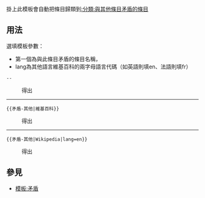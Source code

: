 <includeonly><!-- 在這裡加入模板的保護標識 --></includeonly><noinclude>{{template doc page viewed directly}}</noinclude>
掛上此模板會自動把條目歸類到[[:分類:與其他條目矛盾的條目]]

== 用法 ==
選填模板參數：
*第一個為與此條目矛盾的條目名稱，
*lang為其他語言維基百科的兩字母語言代碼（如英語則填en、法語則填fr）


<code>-{{{矛盾-其他}}}-</code>
:得出
{{矛盾-其他}}
-------
<code><nowiki>{{矛盾-其他|維基百科}}</nowiki></code>
:得出
{{矛盾-其他|維基百科}}
-------
<code><nowiki>{{矛盾-其他|Wikipedia|lang=en}}</nowiki></code>
:得出
{{矛盾-其他|Wikipedia|lang=en}}
== 參見 ==
*[[模板:矛盾]]

<includeonly>{{sandbox other||
<!-- Categories below this line, please; interwikis at Wikidata -->
[[Category:清理模板]]
[[Category:一致性模板]]
}}</includeonly>